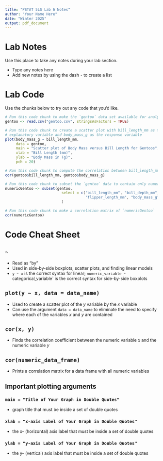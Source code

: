 ```yaml
---
title: "PSTAT 5LS Lab 6 Notes"
author: "Your Name Here"
date: "Winter 2025"
output: pdf_document
---
```


# Lab Notes

Use this place to take any notes during your lab section.

- Type any notes here
- Add new notes by using the dash `-` to create a list

# Lab Code

Use the chunks below to try out any code that you'd like. 

```r
# Run this code chunk to make the `gentoo` data set available for analysis
gentoo <- read.csv("gentoo.csv", stringsAsFactors = TRUE)
```

```r
# Run this code chunk to create a scatter plot with bill_length_mm as the 
# explanatory variable and body_mass_g as the response variable
plot(body_mass_g ~ bill_length_mm,
     data = gentoo,
     main = "Scatter plot of Body Mass versus Bill Length for Gentoos",
     xlab = "Bill Length (mm)",
     ylab = "Body Mass in (g)", 
     pch = 20)

```

```r
# Run this code chunk to compute the correlation between bill_length_mm and body_mass_g
cor(gentoo$bill_length_mm, gentoo$body_mass_g)

```

```r
# Run this code chunk to subset the `gentoo` data to contain only numeric variables. We will call this subset `numericGentoo`
numericGentoo <- subset(gentoo,
                          select = c("bill_length_mm", "bill_depth_mm", 
                                     "flipper_length_mm", "body_mass_g")
                          )

```

```r
# Run this code chunk to make a correlation matrix of `numericGentoo`
cor(numericGentoo)

```

# Code Cheat Sheet

## `~`
- Read as "by"
- Used in side-by-side boxplots, scatter plots, and finding linear models
- `y ~ x` is the correct syntax for linear; `numeric_variable ~` categorical_variable` is the correct syntax for side-by-side boxplots

## `plot(y ~ x, data = data_name)`
- Used to create a scatter plot of the *y* variable by the *x* variable
- Can use the argument `data = data_name` to eliminate the need to specify where each of the variables *x* and *y* are contained

## `cor(x, y)`
- Finds the correlation coefficient between the numeric variable *x* and the numeric variable *y*

## `cor(numeric_data_frame)`
- Prints a correlation matrix for a data frame with all numeric variables

## Important plotting arguments

### `main = "Title of Your Graph in Double Quotes"`
- graph title that must be inside a set of double quotes

### `xlab = "x-axis Label of Your Graph in Double Quotes"`
- the x- (horizontal) axis label that must be inside a set of double quotes

### `ylab = "y-axis Label of Your Graph in Double Quotes"`
- the y- (vertical) axis label that must be inside a set of double quotes

